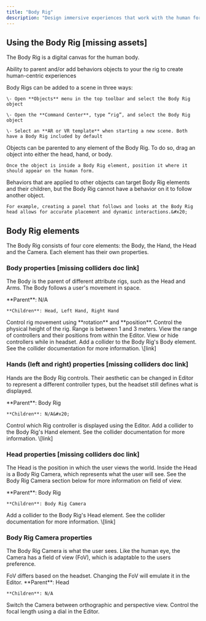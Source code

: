 ```yaml
---
title: "Body Rig"
description: "Design immersive experiences that work with the human form and perspective in a scene."
---
```


## Using the Body Rig \[missing assets]

The Body Rig is a digital canvas for the human body.&#x20;

Ability to parent and/or add behaviors objects to your the rig to create human-centric experiences

<AccordionGroup>
  <Accordion title="Adding a Body Rig to a scene" defaultOpen={false}>
    Body Rigs can be added to a scene in three ways:&#x20;

    \- Open **Objects** menu in the top toolbar and select the Body Rig object

    \- Open the **Command Center**, type “rig”, and select the Body Rig object

    \- Select an **AR or VR template** when starting a new scene. Both have a Body Rig included by default
  </Accordion>

  <Accordion title="Parenting objects to the Body Rig" defaultOpen={false}>
    Objects can be parented to any element of the Body Rig. To do so, drag an object into either the head, hand, or body.

    Once the object is inside a Body Rig element, position it where it should appear on the human form.
  </Accordion>

  <Accordion title="Using behaviors with the Body Rig" defaultOpen={false}>
    Behaviors that are applied to other objects can target Body Rig elements and their children, but the Body Rig cannot have a behavior on it to follow another object.

    For example, creating a panel that follows and looks at the Body Rig head allows for accurate placement and dynamic interactions.&#x20;
  </Accordion>
</AccordionGroup>

## Body Rig elements

The Body Rig consists of four core elements: the Body, the Hand, the Head and the Camera. Each element has their own properties.

### Body properties \[missing colliders doc link]

The Body is the parent of different attribute rigs, such as the Head and Arms. The Body follows a user's movement in space.&#x20;

<AccordionGroup>
  <Accordion title="Parent and Children" defaultOpen={false}>
    **Parent**: N/A

    **Children**: Head, Left Hand, Right Hand
  </Accordion>

  <Accordion title="Transform" defaultOpen={false}>
    Control rig movement using **rotation** and **position**.
  </Accordion>

  <Accordion title="Height" defaultOpen={false}>
    Control the physical height of the rig. Range is between 1 and 3 meters.
  </Accordion>

  <Accordion title="Controller preview" defaultOpen={false}>
    View the range of controllers and their positions from within the Editor.
  </Accordion>

  <Accordion title="Show controller on headset" defaultOpen={false}>
    View or hide controllers while in headset.
  </Accordion>

  <Accordion title="Colliders" defaultOpen={false}>
    Add a collider to the Body Rig's Body element. See the collider documentation for more information. \[link]
  </Accordion>
</AccordionGroup>

### Hands (left and right) properties \[missing colliders doc link]

Hands are the Body Rig controls. Their aesthetic can be changed in Editor to represent a different controller types, but the headset still defines what is displayed.&#x20;

<AccordionGroup>
  <Accordion title="Parent and Children" defaultOpen={false}>
    **Parent**: Body Rig

    **Children**: N/A&#x20;
  </Accordion>

  <Accordion title="Body Rig Hands" defaultOpen={false}>
    Control which Rig controller is displayed using the Editor.&#x20;
  </Accordion>

  <Accordion title="Colliders" defaultOpen={false}>
    Add a collider to the Body Rig's Hand element. See the collider documentation for more information. \[link]
  </Accordion>
</AccordionGroup>

### Head properties \[missing colliders doc link]

The Head is the position in which the user views the world. Inside the Head is a Body Rig Camera, which represents what the user will see. See the Body Rig Camera section below for more information on field of view.&#x20;

<AccordionGroup>
  <Accordion title="Parent and Children" defaultOpen={false}>
    **Parent**: Body Rig

    **Children**: Body Rig Camera
  </Accordion>

  <Accordion title="Colliders" defaultOpen={false}>
    Add a collider to the Body Rig's Head element. See the collider documentation for more information. \[link]
  </Accordion>
</AccordionGroup>

### Body Rig Camera properties

The Body Rig Camera is what the user sees. Like the human eye, the Camera has a field of view (FoV), which is adaptable to the users preference.&#x20;

<Info>
  FoV differs based on the headset. Changing the FoV will emulate it in the Editor.&#x20;
</Info>

<AccordionGroup>
  <Accordion title="Parent and Children" defaultOpen={false}>
    **Parent**: Head

    **Children**: N/A
  </Accordion>

  <Accordion title="Orthographic" defaultOpen={false}>
    Switch the Camera between orthographic and perspective view.
  </Accordion>

  <Accordion title="Focal length" defaultOpen={false}>
    Control the focal length using a dial in the Editor.
  </Accordion>
</AccordionGroup>